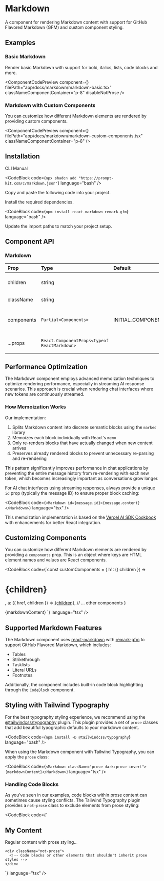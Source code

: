 
# Markdown

A component for rendering Markdown content with support for GitHub Flavored Markdown (GFM) and custom component styling.

## Examples

### Basic Markdown

Render basic Markdown with support for bold, italics, lists, code blocks and more.

<ComponentCodePreview
  component={<MarkdownBasic />}
  filePath="app/docs/markdown/markdown-basic.tsx"
  classNameComponentContainer="p-8"
  disableNotProse
/>

### Markdown with Custom Components

You can customize how different Markdown elements are rendered by providing custom components.

<ComponentCodePreview
  component={<MarkdownCustomComponents />}
  filePath="app/docs/markdown/markdown-custom-components.tsx"
  classNameComponentContainer="p-8"
/>

## Installation

<Tabs defaultValue="cli">

<TabsList>
  <TabsTrigger value="cli">CLI</TabsTrigger>
  <TabsTrigger value="manual">Manual</TabsTrigger>
</TabsList>

<TabsContent value="cli">

<CodeBlock
  code={`npx shadcn add "https://prompt-kit.com/c/markdown.json"`}
  language="bash"
/>

</TabsContent>

<TabsContent value="manual">

<Steps>

<Step>Copy and paste the following code into your project.</Step>

<CodeBlock filePath="components/prompt-kit/markdown.tsx" language="tsx" />

<Step>Install the required dependencies.</Step>

<CodeBlock code={`npm install react-markdown remark-gfm`} language="bash" />

<Step>Update the import paths to match your project setup.</Step>

</Steps>

</TabsContent>

</Tabs>

## Component API

### Markdown

| Prop       | Type                                         | Default            | Description                                     |
| :--------- | :------------------------------------------- | :----------------- | :---------------------------------------------- |
| children   | string                                       |                    | Markdown content to render                      |
| className  | string                                       |                    | Additional CSS classes                          |
| components | `Partial<Components>`                        | INITIAL_COMPONENTS | Custom components to override default rendering |
| ...props   | `React.ComponentProps<typeof ReactMarkdown>` |                    | All other ReactMarkdown props                   |

## Performance Optimization

The Markdown component employs advanced memoization techniques to optimize rendering performance, especially in streaming AI response scenarios. This approach is crucial when rendering chat interfaces where new tokens are continuously streamed.

### How Memoization Works

Our implementation:

1. Splits Markdown content into discrete semantic blocks using the `marked` library
2. Memoizes each block individually with React's `memo`
3. Only re-renders blocks that have actually changed when new content arrives
4. Preserves already rendered blocks to prevent unnecessary re-parsing and re-rendering

This pattern significantly improves performance in chat applications by preventing the entire message history from re-rendering with each new token, which becomes increasingly important as conversations grow longer.

For AI chat interfaces using streaming responses, always provide a unique `id` prop (typically the message ID) to ensure proper block caching:

<CodeBlock
  code={`<Markdown id={message.id}>{message.content}</Markdown>`}
  language="tsx"
/>

This memoization implementation is based on the [Vercel AI SDK Cookbook](https://sdk.vercel.ai/cookbook/next/markdown-chatbot-with-memoization) with enhancements for better React integration.

## Customizing Components

You can customize how different Markdown elements are rendered by providing a `components` prop. This is an object where keys are HTML element names and values are React components.

<CodeBlock code={`const customComponents = {
    h1: ({ children }) => <h1 className="text-2xl font-bold text-blue-500">{children}</h1>,
    a: ({ href, children }) => <a href={href} className="text-purple-500 underline">{children}</a>,
    // ... other components
}

<Markdown components={customComponents}>{markdownContent}</Markdown>
`} language="tsx" />

## Supported Markdown Features

The Markdown component uses [react-markdown](https://github.com/remarkjs/react-markdown) with [remark-gfm](https://github.com/remarkjs/remark-gfm) to support GitHub Flavored Markdown, which includes:

- Tables
- Strikethrough
- Tasklists
- Literal URLs
- Footnotes

Additionally, the component includes built-in code block highlighting through the `CodeBlock` component.

## Styling with Tailwind Typography

For the best typography styling experience, we recommend using the [@tailwindcss/typography](https://github.com/tailwindlabs/tailwindcss-typography) plugin. This plugin provides a set of `prose` classes that add beautiful typographic defaults to your markdown content.

<CodeBlock code={`npm install -D @tailwindcss/typography`} language="bash" />

When using the Markdown component with Tailwind Typography, you can apply the `prose` class:

<CodeBlock
  code={`<Markdown className="prose dark:prose-invert">{markdownContent}</Markdown>`}
  language="tsx"
/>

### Handling Code Blocks

As you've seen in our examples, code blocks within prose content can sometimes cause styling conflicts. The Tailwind Typography plugin provides a `not-prose` class to exclude elements from prose styling:

<CodeBlock code={`<article className="prose">
    <h1>My Content</h1>
    <p>Regular content with prose styling...</p>

    <div className="not-prose">
      <!-- Code blocks or other elements that shouldn't inherit prose styles -->
    </div>

</article>
`} language="tsx" />
